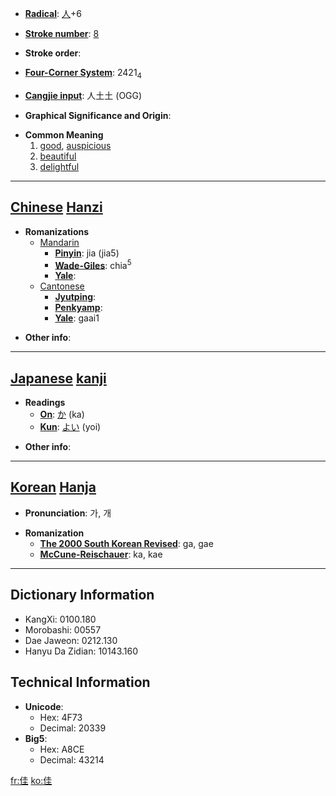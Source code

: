 * '''[[Wiktionary:Chinese radical index| Radical]]''': [[Wiktionary:Chinese radical index 人|人]]+6

* '''[[Wiktionary:Chinese total strokes index|Stroke number]]''': [[Wiktionary:Chinese total strokes index 8|8]]

* '''Stroke order''': 

* '''[[Wiktionary:Chinese four corner index|Four-Corner System]]''': 2421<sub>4</sub>

* '''[[Wiktionary:Chinese Cangjie index|Cangjie input]]''': 人土土 (OGG)

* '''Graphical Significance and Origin''': 

* '''Common Meaning'''
*#[[good]], [[auspicious]]
*# [[beautiful]]
*# [[delightful]]


----

== [[Chinese]] [[Hanzi]] ==

* '''Romanizations'''
** [[Mandarin]]
*** '''[[Pinyin]]''': jia (jia5)
*** '''[[Wade-Giles]]''': chia<sup>5</sup>
*** '''[[Yale]]''': 
**[[Cantonese]]
***'''[[Jyutping]]''':
***'''[[Penkyamp]]''': 
***'''[[Yale]]''': gaai1

* '''Other info''': 

----

== [[Japanese]] [[kanji]] ==

* '''Readings'''
** '''[[On]]''': [[か]] (ka)
** '''[[Kun]]''': [[よい]] (yoi)

* '''Other info''':  

----

== [[Korean]] [[Hanja]] ==

* '''Pronunciation''': 가, 개

* '''Romanization'''
** '''[[The 2000 South Korean Revised Romanization|The 2000 South Korean Revised]]''': ga, gae
** '''[[McCune-Reischauer]]''': ka, kae

----

== Dictionary Information ==

* KangXi: 0100.180
* Morobashi: 00557
* Dae Jaweon: 0212.130
* Hanyu Da Zidian: 10143.160

== Technical Information ==

* '''Unicode''':
** Hex: 4F73
** Decimal: 20339
* '''Big5''':
** Hex: A8CE
** Decimal: 43214

[[fr:佳]]
[[ko:佳]]